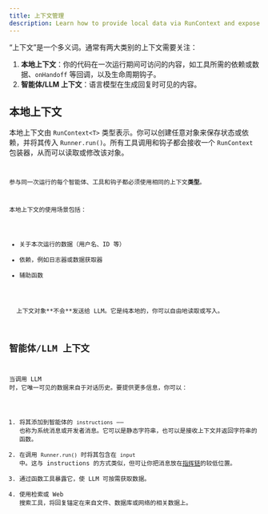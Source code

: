 ```yaml
---
title: 上下文管理
description: Learn how to provide local data via RunContext and expose context to the LLM
---
```



“上下文”是一个多义词。通常有两大类别的上下文需要关注：

1. **本地上下文**：你的代码在一次运行期间可访问的内容，如工具所需的依赖或数据、`onHandoff` 等回调，以及生命周期钩子。
2. **智能体/LLM 上下文**：语言模型在生成回复时可见的内容。

## 本地上下文

本地上下文由 `RunContext<T>` 类型表示。你可以创建任意对象来保存状态或依赖，并将其传入 `Runner.run()`。所有工具调用和钩子都会接收一个 `RunContext` 包装器，从而可以读取或修改该对象。

<Code
  lang="typescript"
  code={localContextExample}
  title="Local context example"
/>

参与同一次运行的每个智能体、工具和钩子都必须使用相同的上下文**类型**。

本地上下文的使用场景包括：

- 关于本次运行的数据（用户名、ID 等）
- 依赖，例如日志器或数据获取器
- 辅助函数

<Aside type="note">
  上下文对象**不会**发送给 LLM。它是纯本地的，你可以自由地读取或写入。
</Aside>

## 智能体/LLM 上下文

当调用 LLM 时，它唯一可见的数据来自于对话历史。要提供更多信息，你可以：

1. 将其添加到智能体的 `instructions` —— 也称为系统消息或开发者消息。它可以是静态字符串，也可以是接收上下文并返回字符串的函数。
2. 在调用 `Runner.run()` 时将其包含在 `input` 中。这与 instructions 的方式类似，但可让你把消息放在[指挥链](https://cdn.openai.com/spec/model-spec-2024-05-08.html#follow-the-chain-of-command)的较低位置。
3. 通过函数工具暴露它，使 LLM 可按需获取数据。
4. 使用检索或 Web 搜索工具，将回复锚定在来自文件、数据库或网络的相关数据上。
